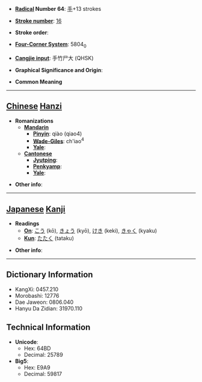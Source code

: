 * '''[[Wiktionary:Chinese radical index| Radical]] Number 64''': [[Wiktionary:Chinese radical index 手|手]]+13 strokes

* '''[[Wiktionary:Chinese total strokes index|Stroke number]]''': [[Wiktionary:Chinese total strokes index 16|16]]

* '''Stroke order''': 

* '''[[Wiktionary:Chinese four corner index|Four-Corner System]]''': 5804<sub>0</sub>

* '''[[Wiktionary:Chinese Cangjie index|Cangjie input]]''': 手竹尸大 (QHSK)

* '''Graphical Significance and Origin''': 

* '''Common Meaning'''

----

== [[Chinese]] [[Hanzi]] ==

* '''Romanizations'''
** '''[[Mandarin]]'''
*** '''[[Pinyin]]''': qiào (qiao4)
*** '''[[Wade-Giles]]''': ch'iao<sup>4</sup>
*** '''[[Yale]]''': 
** '''[[Cantonese]]'''
*** '''[[Jyutping]]''':
*** '''[[Penkyamp]]''': 
*** '''[[Yale]]''': 

* '''Other info''': 

----

== [[Japanese]] [[Kanji]] ==

* '''Readings'''
** '''[[On]]''': [[こう]] (kō), [[きょう]] (kyō), [[けき]] (keki), [[きゃく]] (kyaku)
** '''[[Kun]]''': [[たたく]] (tataku)

* '''Other info''':  

----

== Dictionary Information ==

* KangXi: 0457.210
* Morobashi: 12776
* Dae Jaweon: 0806.040
* Hanyu Da Zidian: 31970.110

== Technical Information ==

* '''Unicode''':
** Hex: 64BD
** Decimal: 25789
* '''Big5''':
** Hex: E9A9
** Decimal: 59817